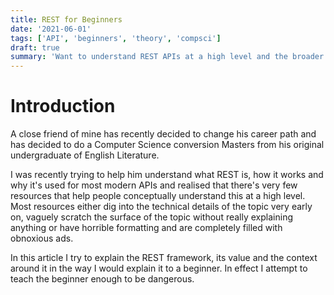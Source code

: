```yaml
---
title: REST for Beginners
date: '2021-06-01'
tags: ['API', 'beginners', 'theory', 'compsci']
draft: true
summary: 'Want to understand REST APIs at a high level and the broader context around them but struggle find any good resources? Look no further!'
---
```


# Introduction

A close friend of mine has recently decided to change his career path and has decided to do a Computer Science conversion Masters from his original
undergraduate of English Literature. 

I was recently trying to help him understand what REST is, how it works and why it's used for most modern APIs and realised that there's very few
resources that help people conceptually understand this at a high level. Most resources either dig into the technical details of the topic very early on, 
vaguely scratch the surface of the topic without really explaining anything or have horrible formatting and are completely filled with obnoxious ads.

In this article I try to explain the REST framework, its value and the context around it in the way I would explain it to a beginner. In effect I attempt
to teach the beginner enough to be dangerous.

